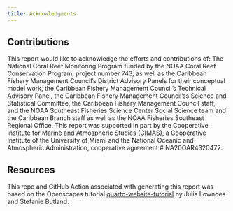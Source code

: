 ```yaml
---
title: Acknowledgments
---
```


## Contributions

This report would like to acknowledge the efforts and contributions of: 
The National Coral Reef Monitoring Program funded by the NOAA Coral Reef Conservation Program, project number 743, as well as the Caribbean Fishery Management Council’s District Advisory Panels for their conceptual model work, the Caribbean Fishery Management Council's Technical Advisory Panel, the Caribbean Fishery Management Council'ss Science and Statistical Committee, the Caribbean Fishery Management Council staff, and the NOAA Southeast Fisheries Science Center Social Science team and the Caribbean Branch staff as well as the NOAA Fisheries Southeast Regional Office. This report was supported in part by the Cooperative Institute for Marine and Atmospheric Studies (CIMAS), a Cooperative Institute of the University of Miami and the National Oceanic and Atmospheric Administration, cooperative agreement # NA20OAR4320472.

## Resources

This repo and GitHub Action associated with generating this report was based on the Openscapes tutorial [quarto-website-tutorial](https://github.com/Openscapes/quarto-website-tutorial) by Julia Lowndes and Stefanie Butland.